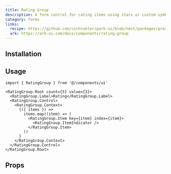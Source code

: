 ```yaml
---
title: Rating Group
description: A form control for rating items using stars or custom symbols.
category: forms
links:
  recipe: https://github.com/cschroeter/park-ui/blob/next/packages/preset/src/recipes/rating-group.ts
  ark: https://ark-ui.com/docs/components/rating-group
---
```


<ComponentExample name="basic" />

## Installation

<InstallationGuide />

## Usage

```tsx
import { RatingGroup } from '@/components/ui'
```

```tsx
<RatingGroup.Root count={5} value={3}>
  <RatingGroup.Label>Rating</RatingGroup.Label>
  <RatingGroup.Control>
    <RatingGroup.Context>
      {({ items }) =>
        items.map((item) => (
          <RatingGroup.Item key={item} index={item}>
            <RatingGroup.ItemIndicator />
          </RatingGroup.Item>
        ))
      }
    </RatingGroup.Context>
  </RatingGroup.Control>
</RatingGroup.Root>
```

## Props

<PropsTable />